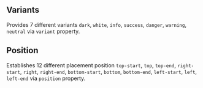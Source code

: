 
## Variants

Provides 7 different variants `dark`, `white`, `info`, `success`, `danger`, `warning`, `neutral` via `variant` property.

<Variants />

## Position

Establishes 12 different placement position `top-start`, `top`, `top-end`, `right-start`, `right`, `right-end`, `bottom-start`, `bottom`, `bottom-end`, `left-start`, `left`, `left-end` via `position` property.

<Position />
